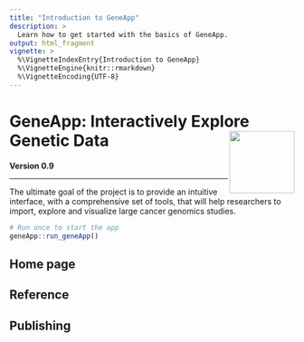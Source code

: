 ```yaml
---
title: "Introduction to GeneApp"
description: >
  Learn how to get started with the basics of GeneApp.
output: html_fragment
vignette: >
  %\VignetteIndexEntry{Introduction to GeneApp}
  %\VignetteEngine{knitr::rmarkdown}
  %\VignetteEncoding{UTF-8}
---
```


# GeneApp: Interactively Explore Genetic Data <img src = "img/logo1.jpg" align = "right" style = "width: 115px; height: 110px;"/>
**Version 0.9**

---

The ultimate goal of the project is to provide an intuitive interface, with a comprehensive set of tools, 
that will help researchers to import, explore and visualize large cancer genomics studies. \

```r
# Run once to start the app
geneApp::run_geneApp()
```

## Home page



## Reference



## Publishing



